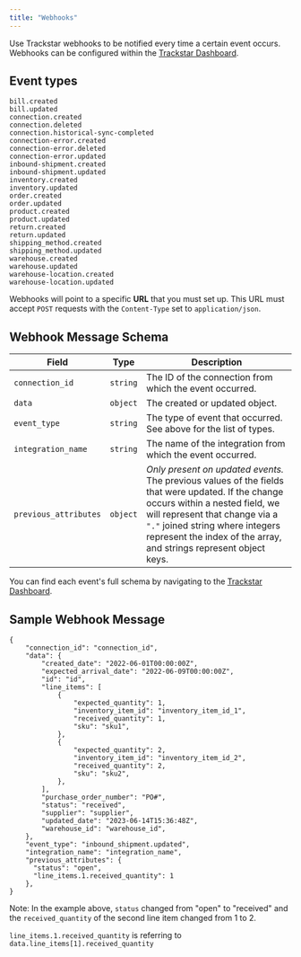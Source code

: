 ```yaml
---
title: "Webhooks"
---
```


Use Trackstar webhooks to be notified every time a certain event occurs. Webhooks can be configured within the [Trackstar Dashboard](https://dashboard.trackstarhq.com/webhooks).

Event types
---

`bill.created`<br />
`bill.updated`<br />
`connection.created`<br />
`connection.deleted`<br />
`connection.historical-sync-completed`<br />
`connection-error.created`<br />
`connection-error.deleted`<br />
`connection-error.updated`<br />
`inbound-shipment.created`<br />
`inbound-shipment.updated`<br />
`inventory.created`<br />
`inventory.updated`<br />
`order.created`<br />
`order.updated`<br />
`product.created`<br />
`product.updated`<br />
`return.created`<br />
`return.updated`<br />
`shipping_method.created`<br />
`shipping_method.updated`<br />
`warehouse.created`<br />
`warehouse.updated`<br />
`warehouse-location.created`<br />
`warehouse-location.updated`<br />

Webhooks will point to a specific **URL** that you must set up. This URL must
accept `POST` requests with the `Content-Type` set to `application/json`.

Webhook Message Schema
---

| Field | Type | Description |
| --- | --- | --- |
| `connection_id` | `string` | The ID of the connection from which the event occurred. |
| `data` | `object` | The created or updated object. |
| `event_type` | `string` | The type of event that occurred. See above for the list of types. |
| `integration_name` | `string` | The name of the integration from which the event occurred. |
| `previous_attributes` | `object` | _Only present on updated events._ The previous values of the fields that were updated. If the change occurs within a nested field, we will represent that change via a `"."` joined string where integers represent the index of the array, and strings represent object keys. |

You can find each event's full schema by navigating to the [Trackstar Dashboard](https://dashboard.trackstarhq.com/webhooks).

Sample Webhook Message
---
```
{
    "connection_id": "connection_id",
    "data": {
        "created_date": "2022-06-01T00:00:00Z",
        "expected_arrival_date": "2022-06-09T00:00:00Z",
        "id": "id",
        "line_items": [
            {
                "expected_quantity": 1,
                "inventory_item_id": "inventory_item_id_1",
                "received_quantity": 1,
                "sku": "sku1",
            },
            {
                "expected_quantity": 2,
                "inventory_item_id": "inventory_item_id_2",
                "received_quantity": 2,
                "sku": "sku2",
            },
        ],
        "purchase_order_number": "PO#",
        "status": "received",
        "supplier": "supplier",
        "updated_date": "2023-06-14T15:36:48Z",
        "warehouse_id": "warehouse_id",
    },
    "event_type": "inbound_shipment.updated",
    "integration_name": "integration_name",
    "previous_attributes": {
      "status": "open",
      "line_items.1.received_quantity": 1
    },
}
```

Note: In the example above, `status` changed from "open" to "received" and the `received_quantity` of the second line item changed from 1 to 2.

`line_items.1.received_quantity` is referring to `data.line_items[1].received_quantity`